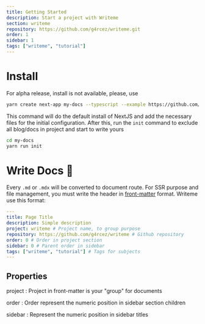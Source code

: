 ```yaml
---
title: Getting Started
description: Start a project with Writeme
section: writeme
repository: https://github.com/g4rcez/writeme.git
order: 1
sidebar: 1
tags: ["writeme", "tutorial"]
---
```


<TableOfContent />

# Install

For alpha release, install is not available, please, use

```bash
yarn create next-app my-docs --typescript --example https://github.com/g4rcez/writeme
```

This command will do the default install of NextJS and add the necessary files for the initial configuration. After this, run the `init` command to exclude all blog/docs in project and start to write yours

```bash
cd my-docs
yarn run init
```

# Write Docs :book:

Every `.md` or `.mdx` will be converted to document route. For SSR purpose and file management, you must write the header in [front-matter](https://jekyllrb.com/docs/front-matter/) format. Writeme use this format:

```yaml
---
title: Page Title
description: Simple description
project: writeme # Project name, to group purpose
repository: https://github.com/g4rcez/writeme # Github repository
order: 0 # Order in project section
sidebar: 0 # Parent order in sidebar
tags: ["writeme", "tutorial"] # Tags for subjects
---
```

## Properties

project
: Project in front-matter is your "group" for documents

order
: Order represent the numeric position in sidebar section children

sidebar
: Represent the numeric position in sidebar titles
